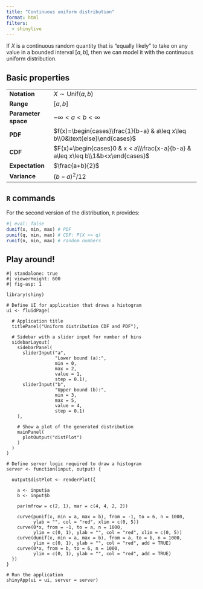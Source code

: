 ```yaml
---
title: "Continuous uniform distribution"
format: html
filters:
  - shinylive
---
```


If $X$ is a continuous random quantity that is "equally likely" to take on any value in a bounded interval $[a,\, b]$, then we can model it with the continuous uniform distribution.

## Basic properties

|  |        |
|------|--------------------|
| **Notation** | $X\sim\text{Unif}(a,\,b)$  |
| **Range** | $[a,\,b]$ |
| **Parameter space** | $-\infty < a < b < \infty$ |
| **PDF** | $f(x)=\begin{cases}\frac{1}{b-a} & a\leq x\leq b\\0&\text{else}\end{cases}$ |
| **CDF** | $F(x)=\begin{cases}0 & x < a\\\frac{x-a}{b-a} & a\leq x\leq b\\1&b<x\end{cases}$ |
| **Expectation** | $\frac{a+b}{2}$ |
| **Variance** | $(b-a)^2/12$ |

## `R` commands

For the second version of the distribution, `R` provides:

```r
#| eval: false
dunif(x, min, max) # PDF
punif(q, min, max) # CDF: P(X <= q)
runif(n, min, max) # random numbers
```

## Play around!

```shinylive-r
#| standalone: true
#| viewerHeight: 600
#| fig-asp: 1

library(shiny)

# Define UI for application that draws a histogram
ui <- fluidPage(
  
  # Application title
  titlePanel("Uniform distribution CDF and PDF"),
  
  # Sidebar with a slider input for number of bins 
  sidebarLayout(
    sidebarPanel(
      sliderInput("a",
                  "Lower bound (a):",
                  min = 0,
                  max = 2,
                  value = 1,
                  step = 0.1),
      sliderInput("b",
                  "Upper bound (b):",
                  min = 3,
                  max = 5,
                  value = 4,
                  step = 0.1)
    ),
    
    # Show a plot of the generated distribution
    mainPanel(
      plotOutput("distPlot")
    )
  )
)

# Define server logic required to draw a histogram
server <- function(input, output) {
  
  output$distPlot <- renderPlot({
    
    a <- input$a
    b <- input$b

    par(mfrow = c(2, 1), mar = c(4, 4, 2, 2))
    
    curve(punif(x, min = a, max = b), from = -1, to = 6, n = 1000,
          ylab = "", col = "red", xlim = c(0, 5))
    curve(0*x, from = -1, to = a, n = 1000, 
          ylim = c(0, 1), ylab = "", col = "red", xlim = c(0, 5))
    curve(dunif(x, min = a, max = b), from = a, to = b, n = 1000, 
          ylim = c(0, 1), ylab = "", col = "red", add = TRUE)
    curve(0*x, from = b, to = 6, n = 1000, 
          ylim = c(0, 1), ylab = "", col = "red", add = TRUE)
  })
}

# Run the application 
shinyApp(ui = ui, server = server)
```


